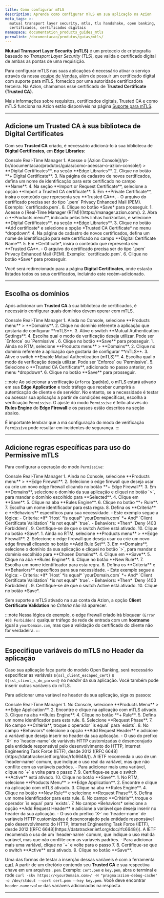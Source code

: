 ```yaml
---
title: Como configurar mTLS
description: Aprenda como configurar mTLS em sua aplicação na Azion
meta_tags: >-
  mutual transport layer security, mtls, tls handshake, open banking,
  certificados, certificados digitais
namespace: documentation_products_guides_mtls
permalink: /documentacao/produtos/guias/mtls/
---
```



<InterfaceNote />

**Mutual Transport Layer Security (mTLS)** é um protocolo de criptografia baseado no *Transport Layer Security (TLS)*, que valida o certificado digital de ambas as pontas de uma requisição.

Para configurar mTLS nas suas aplicações é necessário ativar o serviço através da nossa [equipe de Vendas](https://www.azion.com/pt-br/contate-vendas/), além de possuir um certificado digital com suporte para mTLS, fornecido por uma autoridade certificadora terceira. Na Azion, chamamos esse certificado de **Trusted Certificate (Trusted CA)**.

Mais informações sobre requisitos, certificados digitais, Trusted CA e como mTLS funciona na Azion estão disponíveis na página [Suporte para mTLS](/pt-br/documentacao/produtos/secure/edge-firewall/mtls/).

---

## Adicione um Trusted CA à sua biblioteca de Digital Certificates

Com seu **Trusted CA** criado, é necessário adicioná-lo à sua biblioteca de **Digital Certificates**, em **Edge Libraries**:

<Tabs client:visible>
    <Fragment slot="tab.console">Console</Fragment>
    <Fragment slot="tab.rtm">Real-Time Manager</Fragment>

<Fragment slot="panel.console">
1. Acesse o [Azion Console](/pt-br/documentacao/produtos/guias/como-acessar-o-azion-console/) > **Digital Certificates**, na seção **Edge Libraries**.
2. Clique no botão **+ Digital Certificate**.
3. Na página de cadastro de novos certificados, defina um nome de identificação para este certificado no campo **Name**.
4. Na seção **Import or Request Certificate**, selecione a opção **Import a Trusted CA certificate**.
5. Em  **Private Certificate**, insira o conteúdo que representa seu **Trusted CA**.
- O arquivo do certificado precisa ser do tipo `.pem` Privacy Enhanced Mail (PEM). Exemplo: `certificado.pem`.
6. Clique no botão *Save* para prosseguir.
</Fragment>

<Fragment slot="panel.rtm">
1. Acesse o [Real-Time Manager (RTM)](https://manager.azion.com/).
2. Abra o **Products menu**, indicado pelas três linhas horizontais, e selecione **Digital Certificates**, na seção **Edge Libraries**.
3. Clique no botão *Add certificate* e selecione a opção *Trusted CA Certificate* no menu *dropdown*.
4. Na página de cadastro de novos certificados, defina um nome de identificação para este certificado no campo **Digital Certificate Name**.
5. Em *Certificate*, insira o conteúdo que representa seu **Trusted CA**.
- O arquivo do certificado precisa ser do tipo `.pem` Privacy Enhanced Mail (PEM). Exemplo: `certificado.pem`.
6. Clique no botão *Save* para prosseguir.
</Fragment>

</Tabs>

Você será redirecionado para a página **Digital Certificates**, onde estarão listados todos os seus certificados, incluindo este recém-adicionado.

---

## Escolha os domínios

Após adicionar um **Trusted CA** à sua biblioteca de certificados, é necessário configurar quais domínios devem operar com mTLS.

<Tabs client:visible>
    <Fragment slot="tab.console">Console</Fragment>
    <Fragment slot="tab.rtm">Real-Time Manager</Fragment>

<Fragment slot="panel.console">
1. Ainda no Console, selecione **Products menu** > **Domains**.
2. Clique no domínio referente a aplicação que gostaria de configurar **mTLS**.
3. Ative o switch **Mutual Authentication Settings**.
4. Escolha qual o modo de verificação deseja utilizar. Pode ser `Enforce` ou `Permissive`.
6. Clique no botão **Save** para prosseguir.
</Fragment>

<Fragment slot="panel.rtm">
1. Ainda no RTM, selecione **Products menu** > **Domains**.
2. Clique no domínio referente a aplicação que gostaria de configurar **mTLS**.
3. Ative o switch **Enable Mutual Authentication (mTLS)**.
4. Escolha qual o modo de verificação deseja utilizar. Pode ser `Enforce` ou `Permissive`.
5. Selecione o **Trusted CA Certificate**, adicionado no passo anterior, no menu *dropdown*.
6. Clique no botão **Save** para prosseguir.
</Fragment>


</Tabs>

:::note
Ao selecionar a verificação `Enforce` (padrão), o mTLS estará ativado em sua **Edge Application** e todo tráfego que receber cumprirá a autenticação de cliente e de servidor.  No entanto, se a necessidade é testar ou acessar sua aplicação a partir de condições específicas, escolha a verificação `Permissive`. O ajuste do modo `Permissive` é feito através do **Rules Engine** do **Edge Firewall** e os passos estão descritos na seção abaixo.

É importante lembrar que a má configuração do modo de verificação `Permissive` pode resultar em incidentes de segurança.
:::

---

## Adicione regras específicas para uso do Permissive mTLS

Para configurar a operação do modo `Permissive`: 

<Tabs client:visible>
    <Fragment slot="tab.console">Console</Fragment>
    <Fragment slot="tab.rtm">Real-Time Manager</Fragment>

<Fragment slot="panel.console">
1. Ainda no Console, selecione **Products menu** > **Edge Firewall**.
2. Selecione o edge firewall que deseja usar ou crie um novo edge firewall clicando no botão **+ Edge Firewall**.
3. Em **Domains**, selecione o domínio da sua aplicação e cliquei no botão `>`, para mandar o domínio escolhido para **Selected**.
4. Clique em **Save**.
5. Clique na aba **Rules Engine**.
6. Clique no botão **+ Rule**.
7. Escolha um nome identificador para esta regra.
8. Defina os **Criteria** e **Behaviors** específicos para sua necessidade.
- Este exemplo segue a lógica:
    - Criteria: *If* `Host` *is equal* `yourDomain.com` *+ And* `Client Certificate Validation` *is not equal* `true`.
    - Behaviors: *Then* `Deny (403 Forbidden)`.
9. Certifique-se de que o switch Active está ativado.
10. Clique no botão *Save*.
</Fragment>

<Fragment slot="panel.rtm">
1. Ainda no RTM, selecione **Products menu** > **Edge Firewall**.
2. Selecione o edge firewall que deseja usar ou crie um novo edge firewall clicando no botão **Add Rule Set**.
3. Em **Domains**, selecione o domínio da sua aplicação e cliquei no botão `>`, para mandar o domínio escolhido para **Chosen Domains**.
4. Clique em **Save**.
5. Clique na aba **Rules Engine**.
6. Clique no botão **New Rule**.
7. Escolha um nome identificador para esta regra.
8. Defina os **Criteria** e **Behaviors** específicos para sua necessidade.
- Este exemplo segue a lógica:
    - Criteria: *If* `Host` *is equal* `yourDomain.com` *+ And* `Client Certificate Validation` *is not equal* `true`.
    - Behaviors: *Then* `Deny (403 Forbidden)`.
9. Certifique-se de que o switch Active está ativado.
10. Clique no botão *Save*.
</Fragment>

</Tabs>

Sem suporte a mTLS ativado na sua conta da Azion, a opção **Client Certificate Validation** no *Criteria* não irá aparecer.

:::note
Nessa lógica de exemplo, o edge firewall criado irá bloquear `(Error 403 Forbidden)` qualquer tráfego de rede de entrada com um **hostname** igual a `yourDomain.com`, mas que a validação do certificado do cliente não for verdadeira.
:::

---

## Especifique variáveis do mTLS no Header da aplicação

Caso sua aplicação faça parte do modelo Open Banking, será necessário especificar as variáveis `${ssl_client_escaped_cert}` e `${ssl_client_s_dn_parsed}` no *header* da sua aplicação. Você também pode inserir outras variáveis do mTLS.

<LinkButton link="/pt-br/documentacao/produtos/build/edge-application/rules-engine/" label="consulte a lista de variáveis disponíveis" severity="secondary" />

Para adicionar uma variável no header da sua aplicação, siga os passos:

<Tabs client:visible>
    <Fragment slot="tab.console">Console</Fragment>
    <Fragment slot="tab.rtm">Real-Time Manager</Fragment>

<Fragment slot="panel.console">
1. No Console, selecione **Products Menu** > **Edge Application**.
2. Encontre e clique na aplicação com mTLS ativado.
3. Clique na aba **Rules Engine**.
4. Clique no botão **+ Rule**.
5. Defina um nome identificador para esta rule.
6. Selecione **Request Phase**.
7. No campo **Critéria**, troque o operador `is equal` para `exists`.
8. No campo *Behaviors* selecione a opção **Add Request Header** e adicione a variável que deseja inserir no header da sua aplicação.
- O uso do prefixo `X-` no `header-name` de variáveis HTTP customizadas é desencorajado pela entidade responsável pelo desenvolvimento do HTTP, Internet Engineering Task Force (IETF), desde 2012 ([RFC 6648](https://datatracker.ietf.org/doc/rfc6648/)). A IETF recomenda o uso de um `header-name` comum, que indique o uso real da variável, mas que não conflite com as variáveis padrões.
- Para adicionar mais uma variável, clique no `+` e volte para o passo 7.
9. Certifique-se que o switch **Active** está ativado.
10. Clique no botão **Save**.
</Fragment>

<Fragment slot="panel.rtm">
1. No RTM, selecione **Products Menu** > **Edge Application**.
2. Encontre e clique na aplicação com mTLS ativado.
3. Clique na aba **Rules Engine**.
4. Clique no botão **New Rule** e selecione **Request Phase**.
5. Defina um nome identificador para esta rule.
6. No campo **Critéria**, troque o operador `is equal` para `exists`.
7. No campo *Behaviors* selecione a opção **Add Request Header** e adicione a variável que deseja inserir no header da sua aplicação.
- O uso do prefixo `X-` no `header-name` de variáveis HTTP customizadas é desencorajado pela entidade responsável pelo desenvolvimento do HTTP, Internet Engineering Task Force (IETF), desde 2012 ([RFC 6648](https://datatracker.ietf.org/doc/rfc6648/)). A IETF recomenda o uso de um `header-name` comum, que indique o uso real da variável, mas que não conflite com as variáveis padrões.
- Para adicionar mais uma variável, clique no `+` e volte para o passo 7.
8. Certifique-se que o switch **Active** está ativado.
9. Clique no botão **Save**.
</Fragment>

</Tabs>

Uma das formas de testar a inserção dessas variáveis é com a ferramenta [curl](https://curl.se/). A partir de um diretório contendo seu **Trusted CA** e sua respectiva chave em um arquivos `.pem`. Exemplo: `cert.pem` e `key.pem`, abra o terminal e rode `curl -skv https://<yourDomain.com>/ -H "pragma:azion-debug-cache" -o /dev/stdout --cert cert.pem --key key.pem`. Você deve encontrar `header-name:value` das variáveis adicionadas na resposta.





---

